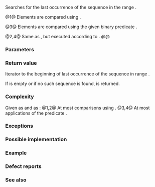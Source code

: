 {{cpp/title|find_end}}
{{cpp/algorithm/navbar}}
{{dcl begin}}
{{dcl header|algorithm}}
{{dcla|num=1|notes={{mark constexpr since c++20}}|
template&lt; class ForwardIt1, class ForwardIt2 &gt;
ForwardIt1 find_end( ForwardIt1 first, ForwardIt1 last,
                     ForwardIt2 s_first, ForwardIt2 s_last );
}}
{{dcl|num=2|since=c++17|
template&lt; class ExecutionPolicy, class ForwardIt1, class ForwardIt2 &gt;
ForwardIt1 find_end( ExecutionPolicy&amp;&amp; policy,
                     ForwardIt1 first, ForwardIt1 last,
                     ForwardIt2 s_first, ForwardIt2 s_last );
}}
{{dcla|num=3|notes={{mark constexpr since c++20}}|
template&lt; class ForwardIt1, class ForwardIt2, class BinaryPred &gt;
ForwardIt1 find_end( ForwardIt1 first, ForwardIt1 last,
                     ForwardIt2 s_first, ForwardIt2 s_last,
                     BinaryPred p );
}}
{{dcl|num=4|since=c++17|
template&lt; class ExecutionPolicy,
          class ForwardIt1, class ForwardIt2, class BinaryPred &gt;
ForwardIt1 find_end( ExecutionPolicy&amp;&amp; policy,
                     ForwardIt1 first, ForwardIt1 last,
                     ForwardIt2 s_first, ForwardIt2 s_last,
                     BinaryPred p );
}}
{{dcl end}}

Searches for the last occurrence of the sequence {{range|s_first|s_last}} in the range {{range|first|last}}.

@1@ Elements are compared using {{c/core|1=operator==}}.

@3@ Elements are compared using the given binary predicate {{c|p}}.

@2,4@ Same as {{v|1,3}}, but executed according to {{c|policy}}.
@@ {{cpp/algorithm/parallel overload precondition|plural=true}}

===Parameters===
{{par begin}}
{{par|first, last|the range of elements to examine}}
{{par|s_first, s_last|the range of elements to search for}}
{{par exec pol}}
{{par pred2 eq|p|p1=ForwardIt1|p2=ForwardIt2}}
{{par hreq}}
{{par req named|ForwardIt1|ForwardIterator}}
{{par req named|ForwardIt2|ForwardIterator}}
{{par end}}

===Return value===
Iterator to the beginning of last occurrence of the sequence {{range|s_first|s_last}} in range {{range|first|last}}.

If {{range|s_first|s_last}} is empty or if no such sequence is found, {{c|last}} is returned.

===Complexity===
Given {{mathjax-or|\(\scriptsize N\)|N}} as {{c|std::distance(first, last)}} and {{mathjax-or|\(\scriptsize S\)|S}} as {{c|std::distance(s_first, s_last)}}:
@1,2@ At most {{mathjax-or|\(\scriptsize S\cdot(N-S+1)\)|S&amp;middot;(N-S+1)}} comparisons using {{c/core|1=operator==}}.
@3,4@ At most {{mathjax-or|\(\scriptsize S\cdot(N-S+1)\)|S&amp;middot;(N-S+1)}} applications of the predicate {{c|p}}.

===Exceptions===
{{cpp/algorithm/parallel exceptions reporting behavior|singular=no}}

===Possible implementation===
{{eq impl
|title1=find_end (1)|ver1=1|1=
template&lt;class ForwardIt1, class ForwardIt2&gt;
constexpr //&lt; since C++20
ForwardIt1 find_end(ForwardIt1 first, ForwardIt1 last,
                    ForwardIt2 s_first, ForwardIt2 s_last)
{
    if (s_first == s_last)
        return last;
    
    ForwardIt1 result = last;
    while (true)
    {
        ForwardIt1 new_result = std::search(first, last, s_first, s_last);
        if (new_result == last)
            break;
        else
        {
            result = new_result;
            first = result;
            ++first;
        }
    }
    return result;
}
|title2=find_end (3)|ver2=3|2=
template&lt;class ForwardIt1, class ForwardIt2, class BinaryPred&gt;
constexpr //&lt; since C++20
ForwardIt1 find_end(ForwardIt1 first, ForwardIt1 last,
                    ForwardIt2 s_first, ForwardIt2 s_last,
                    BinaryPred p)
{
    if (s_first == s_last)
        return last;
    
    ForwardIt1 result = last;
    while (true)
    {
        ForwardIt1 new_result = std::search(first, last, s_first, s_last, p);
        if (new_result == last)
            break;
        else
        {
            result = new_result;
            first = result;
            ++first;
        }
    }
    return result;
}
}}

===Example===
{{example
|code=
#include &lt;algorithm&gt;
#include &lt;array&gt;
#include &lt;cmath&gt;
#include &lt;iostream&gt;

auto print_result = [](auto result, const auto&amp; v)
{
    result == v.end()
        ? std::cout &lt;&lt; "Sequence not found\n"
        : std::cout &lt;&lt; "Last occurrence is at: " &lt;&lt; std::distance(v.begin(), result)
                    &lt;&lt; '\n';
};

int main()
{
    const auto v = {1, 2, 3, 4, 1, 2, 3, 4, 1, 2, 3, 4};
    
    for (auto const&amp; x : {std::array{1, 2, 3}, {4, 5, 6}&lt;!----&gt;})
    {
        auto iter = std::find_end(v.begin(), v.end(), x.begin(), x.end()); // overload (1)
        print_result(iter, v);
    }
    
    for (auto const&amp; x : {std::array{-1, -2, -3}, {-4, -5, -6}&lt;!----&gt;})
    {
        auto iter = std::find_end(v.begin(), v.end(), x.begin(), x.end(), // overload (3)
                                  [](int x, int y)
                                  {
                                      return std::abs(x) == std::abs(y);
                                  });
        print_result(iter, v);
    }
}
|output=
Last occurrence is at: 8
Sequence not found
Last occurrence is at: 8
Sequence not found
}}

===Defect reports===
{{dr list begin}}
{{dr list item|wg=lwg|dr=1205|std=C++98|before=the return value was unclear if {{range|s_first|s_last}} is empty|after=returns {{c|last}} in this case}}
{{dr list item|wg=lwg|dr=2150|std=C++98|before=the condition of “sequence occurence” was incorrect|after=corrected}}
{{dr list end}}

===See also===
{{dsc begin}}
{{dsc inc|cpp/algorithm/dsc search}}
{{dsc inc|cpp/algorithm/dsc includes}}
{{dsc inc|cpp/algorithm/dsc adjacent_find}}
{{dsc inc|cpp/algorithm/dsc find}}
{{dsc inc|cpp/algorithm/dsc find_first_of}}
{{dsc inc|cpp/algorithm/dsc search_n}}
{{dsc inc|cpp/algorithm/ranges/dsc find_end}}
{{dsc end}}

{{langlinks|de|es|fr|it|ja|pt|ru|zh}}